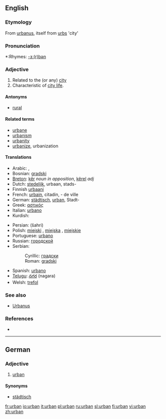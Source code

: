 ==English==

===Etymology===
From {{L.}} [[urbanus]], itself from [[urbs]] 'city'

===Pronunciation===
*:Rhymes: [[Rhymes:English:-ɜː(r)bən|-ɜː(r)bən]]

===Adjective===
{{en-adj}}

# Related to the (or any) [[city]]
# Characteristic of [[city life]].

====Antonyms====
*[[rural]]

====Related terms====
*[[urbane]]
*[[urbanism]]
*[[urbanity]]
*[[urbanize]], urbanization

====Translations====
{{trans-top|of the city; characteristic of city life}}
*Arabic: {{Arab|[[حضري]]}}, {{Arab|[[متمدن]]}}
*Bosnian: [[gradski]] {{m}}
*[[Breton]]: [[kêr]] ''noun in apposition'', [[kêrel]] ''adj''
*Dutch: [[stedelijk]], urbaan, stads-
*Finnish [[urbaani]]
*French: [[urbain]], citadin, - de ville
*German: [[städtisch]], [[urban#German|urban]], Stadt-
*Greek: [[αστικός]] {{m}}
*Italian: [[urbano]] {{m}}
*Kurdish: {{KUchar|[[شارستانی]]}}
{{trans-mid}}
*Persian: {{fa-Arab|[[شهری]]}} (šahri)
*Polish: [[miejski]] {{m}}, [[miejska]] {{f}}, [[miejskie]] {{n}}
*Portuguese: [[urbano]]
*Russian: [[городской]] {{m}}
*Serbian:
*:Cyrillic: [[градски]] {{m}}
*:Roman: [[gradski#Serbian|gradski]] {{m}}
*Spanish: [[urbano]]
*[[Telugu]]: [[నగర]] (nagara)
*Welsh: [[trefol]]
{{trans-bottom}}

===See also===
* [[Urbanus]]

===References===
* {{R:Websters}}

----

==German==

===Adjective===
{{de-adj|comparative=urbaner|superlative=urbansten}}

# [[urban#English|urban]]

====Synonyms====
*[[städtisch]]

[[fr:urban]]
[[io:urban]]
[[it:urban]]
[[pl:urban]]
[[ru:urban]]
[[sl:urban]]
[[fi:urban]]
[[vi:urban]]
[[zh:urban]]
